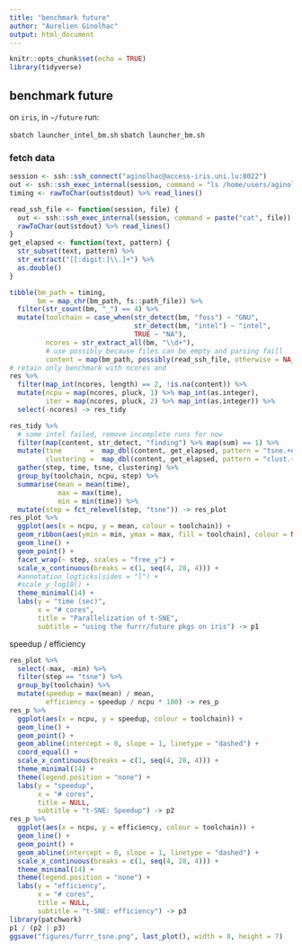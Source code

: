 ```yaml
---
title: "benchmark future"
author: "Aurelien Ginolhac"
output: html_document
---
```


```r
knitr::opts_chunk$set(echo = TRUE)
library(tidyverse)
```

## benchmark future

on `iris`, in `~/future` run:

`sbatch launcher_intel_bm.sh`
`sbatch launcher_bm.sh`


### fetch data

```r
session <- ssh::ssh_connect("aginolhac@access-iris.uni.lu:8022")
out <- ssh::ssh_exec_internal(session, command = "ls /home/users/aginolhac/future/benchmark/*out")
timing <- rawToChar(out$stdout) %>% read_lines()
```

```r
read_ssh_file <- function(session, file) {
  out <- ssh::ssh_exec_internal(session, command = paste("cat", file))
  rawToChar(out$stdout) %>% read_lines()
}
get_elapsed <- function(text, pattern) {
  str_subset(text, pattern) %>%
  str_extract("[[:digit:]\\.]+") %>%
  as.double()
}

tibble(bm_path = timing,
       bm = map_chr(bm_path, fs::path_file)) %>%
  filter(str_count(bm, "_") == 4) %>%
  mutate(toolchain = case_when(str_detect(bm, "foss") ~ "GNU",
                               str_detect(bm, "intel") ~ "intel",
                               TRUE ~ "NA"),
         ncores = str_extract_all(bm, "\\d+"),
         # use possibly because files can be empty and parsing faill
         content = map(bm_path, possibly(read_ssh_file, otherwise = NA_character_), session = session)) -> res
# retain only benchmark with ncores and 
res %>%
  filter(map_int(ncores, length) == 2, !is.na(content)) %>%
  mutate(ncpu = map(ncores, pluck, 1) %>% map_int(as.integer), 
         iter = map(ncores, pluck, 2) %>% map_int(as.integer)) %>% 
  select(-ncores) -> res_tidy
```

```r
res_tidy %>%
  # some intel failed, remove incomplete runs for now
  filter(map(content, str_detect, "finding") %>% map(sum) == 1) %>% 
  mutate(tsne       =  map_dbl(content, get_elapsed, pattern = "tsne.+elapsed"),
         clustering =  map_dbl(content, get_elapsed, pattern = "clust.+elapsed")) %>%
  gather(step, time, tsne, clustering) %>%
  group_by(toolchain, ncpu, step) %>%
  summarise(mean = mean(time),
            max = max(time),
            min = min(time)) %>% 
  mutate(step = fct_relevel(step, "tsne")) -> res_plot
res_plot %>% 
  ggplot(aes(x = ncpu, y = mean, colour = toolchain)) +
  geom_ribbon(aes(ymin = min, ymax = max, fill = toolchain), colour = NA, alpha = 0.6) +
  geom_line() +
  geom_point() +
  facet_wrap(~ step, scales = "free_y") +
  scale_x_continuous(breaks = c(1, seq(4, 28, 4))) +
  #annotation_logticks(sides = "l") +
  #scale_y_log10() +
  theme_minimal(14) +
  labs(y = "time (sec)",
       x = "# cores",
       title = "Parallelization of t-SNE",
       subtitle = "using the furrr/future pkgs on iris") -> p1

```

speedup / efficiency

```r
res_plot %>%
  select(-max, -min) %>%
  filter(step == "tsne") %>%
  group_by(toolchain) %>%
  mutate(speedup = max(mean) / mean,
         efficiency = speedup / ncpu * 100) -> res_p
res_p %>%
  ggplot(aes(x = ncpu, y = speedup, colour = toolchain)) +
  geom_line() +
  geom_point() +
  geom_abline(intercept = 0, slope = 1, linetype = "dashed") +
  coord_equal() +
  scale_x_continuous(breaks = c(1, seq(4, 28, 4))) +
  theme_minimal(14) +
  theme(legend.position = "none") +
  labs(y = "speedup",
       x = "# cores",
       title = NULL,
       subtitle = "t-SNE: Speedup") -> p2
res_p %>%
  ggplot(aes(x = ncpu, y = efficiency, colour = toolchain)) +
  geom_line() +
  geom_point() +
  geom_abline(intercept = 0, slope = 1, linetype = "dashed") +
  scale_x_continuous(breaks = c(1, seq(4, 28, 4))) +
  theme_minimal(14) +
  theme(legend.position = "none") +
  labs(y = "efficiency",
       x = "# cores",
       title = NULL,
       subtitle = "t-SNE: efficiency") -> p3
library(patchwork)
p1 / (p2 | p3)
ggsave("figures/furrr_tsne.png", last_plot(), width = 8, height = 7)
```

